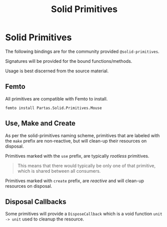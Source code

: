 ﻿---
title: Solid Primitives
---

# Solid Primitives

The following bindings are for the community provided `@solid-primitives`.

Signatures will be provided for the bound functions/methods.

Usage is best discerned from the source material.

## Femto

All primitives are compatible with Femto to install.

```ansi
femto install Partas.Solid.Primitives.Mouse
```

## Use, Make and Create

As per the solid-primitives naming scheme, primitives that are labeled with
the `make` prefix are non-reactive, but will clean-up their resources on disposal.

Primitives marked with the `use` prefix, are typically *rootless* primitives.

> This means that there would typically be only one of that primitive, which is shared
> between all consumers.

Primitives marked with `create` prefix, are *reactive* and will clean-up resources
on disposal.

## Disposal Callbacks

Some primitives will provide a `DisposeCallback` which is a void function `unit -> unit` used to cleanup
the resource.
